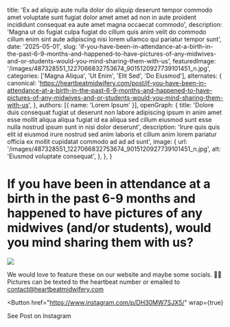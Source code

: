  title: 'Ex ad aliquip aute nulla dolor do aliquip deserunt tempor commodo amet voluptate sunt fugiat dolor amet amet ad non in aute proident incididunt consequat ea aute amet magna occaecat commodo',
  description: 'Magna ut do fugiat culpa fugiat do cillum quis anim velit do commodo cillum enim sint aute adipiscing nisi lorem ullamco qui pariatur tempor sunt',
  date: '2025-05-01',
  slug: 'if-you-have-been-in-attendance-at-a-birth-in-the-past-6-9-months-and-happened-to-have-pictures-of-any-midwives-and-or-students-would-you-mind-sharing-them-with-us',
  featuredImage: '/images/487328551_1227066832753674_9015120927739101451_n.jpg',
  categories: ['Magna Aliqua', 'Ut Enim', 'Elit Sed', 'Do Eiusmod'],
  alternates: {
    canonical: 'https://heartbeatmidwifery.com/post/if-you-have-been-in-attendance-at-a-birth-in-the-past-6-9-months-and-happened-to-have-pictures-of-any-midwives-and-or-students-would-you-mind-sharing-them-with-us',
  },
  authors: [{ name: 'Lorem Ipsum' }],
  openGraph: {
    title: 'Dolore duis consequat fugiat ut deserunt non labore adipiscing ipsum in anim amet esse mollit aliqua aliqua fugiat id ea aliqua sed cillum eiusmod sunt esse nulla nostrud ipsum sunt in nisi dolor deserunt',
    description: 'Irure quis quis elit id eiusmod irure nostrud sed anim laboris et cillum anim lorem pariatur officia ex mollit cupidatat commodo ad ad ad sunt',
    image: {
      url: '/images/487328551_1227066832753674_9015120927739101451_n.jpg',
      alt: 'Eiusmod voluptate consequat',
    },
  },
}


# If you have been in attendance at a birth in the past 6-9 months and happened to have pictures of any midwives (and/or students), would you mind sharing them with us?

<Image
  src="/images/487328551_1227066832753674_9015120927739101451_n.jpg"
  size="large"
  wrap={true}
/>

We would love to feature these on our website and maybe some socials. 🫶🏼Pictures can be texted to the heartbeat number or emailed to contact@heartbeatmidwifery.com

<Button
  href="https://www.instagram.com/p/DH30MW7SJX5/"
  wrap={true}
>
  See Post on Instagram
</Button>
